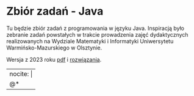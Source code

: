 # Zbiór zadań - Java {.unnumbered}

Tu będzie zbiór zadań z programowania w języku Java. Inspiracją było zebranie zadań powstałych w trakcie prowadzenia zajęć dydaktycznych realizowanych na Wydziale Matematyki i Informatyki Uniwersytetu Warmińsko-Mazurskiego w Olsztynie.


Wersja z 2023 roku [pdf](/data/zbior2023.pdf) i [rozwiązania](https://github.com/pjastr/java-rozw2023).

---
nocite: |
  @*
---
